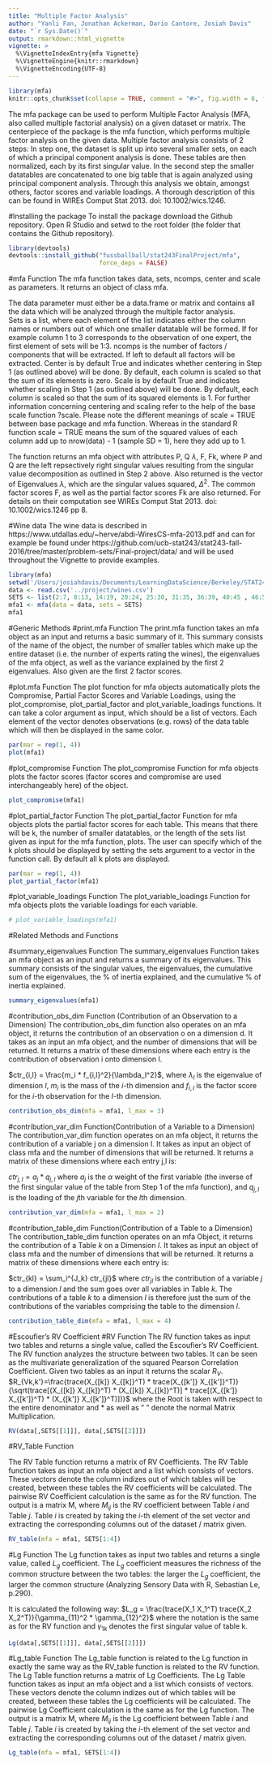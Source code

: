 ```yaml
---
title: "Multiple Factor Analysis"
author: "Yanli Fan, Jonathan Ackerman, Dario Cantore, Josiah Davis"
date: "`r Sys.Date()`"
output: rmarkdown::html_vignette
vignette: >
  %\VignetteIndexEntry{mfa Vignette}
  %\VignetteEngine{knitr::rmarkdown}
  %\VignetteEncoding{UTF-8}
---
```


```r
library(mfa)
knitr::opts_chunk$set(collapse = TRUE, comment = "#>", fig.width = 6, fig.align = "center")
```

The mfa package can be used to perform Multiple Factor Analysis (MFA, also called multiple factorial analysis) on a given dataset or matrix. The centerpiece of the package is the mfa function, which performs multiple factor analysis on the given data. 
Multiple factor analysis consists of 2 steps: In step one, the dataset is split up into several smaller sets, on each of which a principal component analysis is done. These tables are then normalized, each by its first singular value. In the second step the smaller datatables are concatenated to one big table that is again analyzed using principal component analysis. Through this analysis we obtain, amongst others, factor scores and variable loadings. A thorough description of this can be found in WIREs Comput Stat 2013. doi: 10.1002/wics.1246.

#Installing the package
To install the package download the Github repository.
Open R Studio and setwd to the root folder (the folder that contains the Github repository).
```r
library(devtools)
devtools::install_github("fussballball/stat243FinalProject/mfa", 
                         force_deps = FALSE)
```


#mfa Function
The mfa function takes data, sets, ncomps, center and scale as parameters. It returns an object of class mfa.

The data parameter must either be a data.frame or matrix and contains all the data which will be analyzed through the multiple factor analysis.  
Sets is a list, where each element of the list indicates either the column names or numbers out of which one smaller datatable will be formed. If for example column 1 to 3 corresponds to the observation of one expert, the first element of sets will be 1:3. 
ncomps is the number of factors / components that will be extracted. If left to default all factors will be extracted.
Center is by default True and indicates whether centering in Step 1 (as outlined above) will be done. By default, each column is scaled so that the sum of its elements is zero.
Scale is by default True and indicates whether scaling in Step 1 (as outlined above) will  be done. By default, each column is scaled so that the sum of its squared elements is 1.
For further information concerning centering and scaling refer to the help of the base scale function ?scale. Please note the different meanings of scale = TRUE between base package and mfa function. Whereas in the standard R function scale = TRUE means the sum of the squared values of each column add up to nrow(data) - 1 (sample SD = 1), here they add up to 1.

The function returns an mfa object with attributes P, Q $\lambda$, F, Fk, where P and Q are the left repsectively right singular values resulting from the singular value decomposition as outlined in Step 2 above. Also returned is the vector of Eigenvalues $\lambda$, which are the singular values squared, $\Delta^2$. The common factor scores F, as well as the partial factor scores Fk are also returned. For details on their computation see WIREs Comput Stat 2013. doi: 10.1002/wics.1246 pp 8.

#Wine data
The wine data is described in https://www.utdallas.edu/~herve/abdi-WiresCS-mfa-2013.pdf and can for example be found under https://github.com/ucb-stat243/stat243-fall-2016/tree/master/problem-sets/Final-project/data/ and will be used throughout the Vignette to provide examples.

```r
library(mfa)
setwd('/Users/josiahdavis/Documents/LearningDataScience/Berkeley/STAT243/stat243FinalProject')
data <- read.csv('../project/wines.csv')
SETS <- list(2:7, 8:13, 14:19, 20:24, 25:30, 31:35, 36:39, 40:45 , 46:50, 51:54)
mfa1 <- mfa(data = data, sets = SETS)
mfa1
```

#Generic Methods
#print.mfa Function
The print.mfa function takes an mfa object as an input and returns a basic summary of it. This summary consists of the name of the object, the number of smaller tables which make up the entire dataset (i.e. the number of experts rating the wines), the eigenvalues of the mfa object, as well as the variance explained by the first 2 eigenvalues. Also given are the first 2 factor scores.


#plot.mfa Function
The plot function for mfa objects automatically plots the Compromise, Partial Factor Scores and Variable Loadings, using the plot_compromise, plot_partial_factor and plot_variable_loadings functions. It can take a color argument as input, which should be a list of vectors. Each element of the vector denotes observations (e.g. rows) of the data table which will then be displayed in the same color.

```r
par(mar = rep(1, 4))
plot(mfa1)
```


#plot_compromise Function
The plot_compromise Function for mfa objects plots the factor scores (factor scores and compromise are used interchangeably here) of the object.

```r
plot_compromise(mfa1)

```

#plot_partial_factor Function
The plot_partial_factor Function for mfa objects plots the partial factor scores for each table. This means that there will be k, the number of smaller datatables, or the length of the sets list given as input for the mfa function, plots. The user can specify which of the k plots should be displayed by setting the sets argument to a vector in the function call. By default all k plots are displayed.

```r
par(mar = rep(1, 4))
plot_partial_factor(mfa1)
```

#plot_variable_loadings Function
The plot_variable_loadings Function for mfa objects plots the variable loadings for each variable.
```r
# plot_variable_loadings(mfa1)
```




#Related Methods and Functions

#summary_eigenvalues Function
The summary_eigenvalues Function takes an mfa object as an input and returns a summary of its eigenvalues. This summary consists of the singular values, the eigenvalues, the cumulative sum of the eigenvalues, the % of inertia explained, and the cumulative % of inertia explained. 
```r
summary_eigenvalues(mfa1)
```


#contribution_obs_dim Function (Contribution of an Observation to a Dimension)
The contribution_obs_dim function also operates on an mfa object, it returns the contribution of an observation o on a dimension d. It takes as an input an mfa object, and the number of dimensions that will be returned. It returns a matrix of these dimensions where each entry is the contribution of observation i onto dimension l.

$ctr_{i,l} = \frac{m_i * f_{i,l}^2}{\lambda_l^2}$, where $\lambda_l$ is the eigenvalue of dimension $l$, $m_i$ is the mass of the $i$-th dimension and $f_{i,l}$ is the factor score for the $i$-th observation for the $l$-th dimension.


```r
contribution_obs_dim(mfa = mfa1, l_max = 3)

```


#contribution_var_dim Function(Contribution of a Variable to a Dimension)
The contribution_var_dim function operates on an mfa object, it returns the contribution of a variable j on a dimension l.  It takes as input an object of class mfa and the number of dimensions that will be returned. It returns a matrix of these dimensions where each entry j,l is:

$ctr_{j,l} = a_j * q_{j,l}$ where $a_j$ is the $\alpha$ weight of the first variable (the inverse of the first singular value of the table from Step 1 of the mfa function), and $q_{j,l}$ is the loading of the $j$th variable for the $l$th dimension.

```r
contribution_var_dim(mfa = mfa1, l_max = 2)
```


#contribution_table_dim Function(Contribution of a Table to a Dimension)
The contribution_table_dim function operates on an mfa Object, it returns the contribution of a Table $k$ on a Dimension $l$. It takes as input an object of class mfa and the number of dimensions that will be returned. It returns a matrix of these dimensions where each entry is: 
 
$ctr_{kl} = \sum_i^{J_k} ctr_{jl}$ where $ctr_{jl}$ is the contribution of a variable $j$ to a dimension $l$ and the sum goes over all variables in Table $k$. The contributions of a table $k$ to a dimension $l$ is therefore just the sum of the contributions of the variables comprising the table to the dimension $l$.

```r
contribution_table_dim(mfa = mfa1, l_max = 4)
```


#Escoufier's RV Coefficient
#RV Function
The RV function takes as input two tables and returns a single value, called the Escoufier's RV Coefficient.
The RV function analyzes the structure between two tables. It can be seen as the multivariate generalization of the squared Pearson Correlation Coefficient.
Given two tables as an input it returns the scalar $R_V$.    
$R_{Vk,k'}=\frac{trace(X_{[k]} X_{[k]}^T) * trace(X_{[k']} X_{[k']}^T)}{\sqrt(trace[(X_{[k]} X_{[k]}^T) * (X_{[k]} X_{[k]}^T)] * trace[(X_{[k']} X_{[k']}^T) * (X_{[k']} X_{[k']}^T)])}$ where the Root is taken with respect to the entire denominator and $*$ as well as " " denote the normal Matrix Multiplication.

```r
RV(data[,SETS[[1]]], data[,SETS[[2]]])
```


#RV_Table Function

The RV Table function returns a matrix of RV Coefficients. 
The RV Table function takes as input an mfa object and a list which consists of vectors. These vectors denote the column indizes out of which tables will be created, between these tables the RV coefficients will be calculated. The pairwise RV Coefficient calculation is the same as for the RV function. The output is a matrix M, where $M_{ij}$ is the RV coefficient between Table $i$ and Table $j$. Table $i$ is created by taking the $i$-th element of the set vector and extracting the corresponding columns out of the dataset / matrix given.

```r
RV_table(mfa = mfa1, SETS[1:4])
```

#Lg Function
The Lg function takes as input two tables and returns a single value, called $L_g$ coefficient. The $L_g$ coefficient measures the richness of the common structure between the two tables: the larger the $L_g$ coefficient, the larger the common structure (Analyzing Sensory Data with R, Sebastian Le, p.290).

It is calculated the following way:
$L_g = \frac{trace(X_1 X_1^T)  trace(X_2 X_2^T)}{\gamma_{11}^2 * \gamma_{12}^2}$ 
where the notation is the same as for the RV function and $\gamma_{1k}$ denotes the first singular value of table k. 

```r
Lg(data[,SETS[[1]]], data[,SETS[[2]]])
```

#Lg_table Function
The Lg_table function is related to the Lg function in exactly the same way as the RV_table function is related to the RV function.  
The Lg Table function returns a matrix of Lg Coefficients. 
The Lg Table function takes as input an mfa object and a list which consists of vectors. These vectors denote the column indizes out of which tables will be created, between these tables the Lg coefficients will be calculated. The pairwise Lg Coefficient calculation is the same as for the Lg function. The output is a matrix M, where $M_{ij}$ is the Lg coefficient between Table $i$ and Table $j$. Table $i$ is created by taking the $i$-th element of the set vector and extracting the corresponding columns out of the dataset / matrix given.

```r
Lg_table(mfa = mfa1, SETS[1:4])

```




